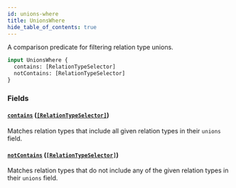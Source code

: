 ```yaml
---
id: unions-where
title: UnionsWhere
hide_table_of_contents: true
---
```



A comparison predicate for filtering relation type unions.

```graphql
input UnionsWhere {
  contains: [RelationTypeSelector]
  notContains: [RelationTypeSelector]
}
```


### Fields

#### [`contains`](#) ([`[RelationTypeSelector]`](/docs/directory-api-reference/schema/relation-types/inputs/relation-type-selector))

Matches relation types that include all given relation types in their `unions` field.


#### [`notContains`](#) ([`[RelationTypeSelector]`](/docs/directory-api-reference/schema/relation-types/inputs/relation-type-selector))

Matches relation types that do not include any of the given relation types in their `unions` field.




